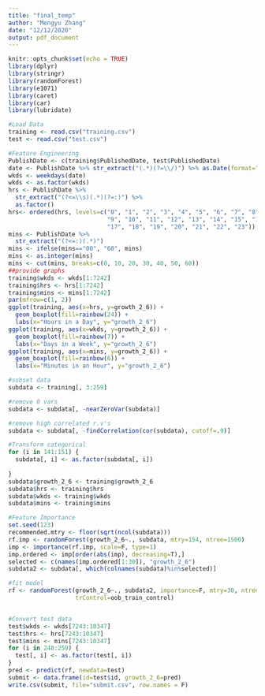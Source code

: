 ---
title: "final_temp"
author: "Mengyu Zhang"
date: "12/12/2020"
output: pdf_document
---

```{r setup, include=FALSE}
knitr::opts_chunk$set(echo = TRUE)
library(dplyr)
library(stringr)
library(randomForest)
library(e1071)
library(caret)
library(car)
library(lubridate)

```


```{r}
#Load Data
training <- read.csv("training.csv")
test <- read.csv("test.csv")
```

```{r}
#Feature Engineering 
PublishDate <- c(training$PublishedDate, test$PublishedDate)
date <- PublishDate %>% str_extract("(.*)(?=\\/)") %>% as.Date(format="%m/%d")
wkds <- weekdays(date)
wkds <- as.factor(wkds)
hrs <- PublishDate %>% 
  str_extract("(?<=\\s)(.*)(?=:)") %>% 
  as.factor()
hrs<- ordered(hrs, levels=c("0", "1", "2", "3", "4", "5", "6", "7", "8", 
                            "9", "10", "11", "12", "13", "14", "15", "16", 
                            "17", "18", "19", "20", "21", "22", "23"))
mins <- PublishDate %>% 
  str_extract("(?<=:)(.*)")
mins <- ifelse(mins=="00", "60", mins)
mins <- as.integer(mins)
mins <- cut(mins, breaks=c(0, 10, 20, 30, 40, 50, 60))
##provide graphs
training$wkds <- wkds[1:7242]
training$hrs <- hrs[1:7242]
training$mins <- mins[1:7242]
par(mfrow=c(1, 2))
ggplot(training, aes(x=hrs, y=growth_2_6)) +
  geom_boxplot(fill=rainbow(24)) +
  labs(x="Hours in a Day", y="growth_2_6")
ggplot(training, aes(x=wkds, y=growth_2_6)) +
  geom_boxplot(fill=rainbow(7)) +
  labs(x="Days in a Week", y="growth_2_6")
ggplot(training, aes(x=mins, y=growth_2_6)) +
  geom_boxplot(fill=rainbow(6)) +
  labs(x="Minutes in an Hour", y="growth_2_6")
```

```{r}

#subset data
subdata <- training[, 3:259]

#remove 0 vars
subdata <- subdata[, -nearZeroVar(subdata)]

#remove high correlated r.v's
subdata <- subdata[, -findCorrelation(cor(subdata), cutoff=.9)]

#Transform categorical
for (i in 141:151) {
  subdata[, i] <- as.factor(subdata[, i])
  
}
subdata$growth_2_6 <- training$growth_2_6
subdata$hrs <- training$hrs
subdata$wkds <- training$wkds
subdata$mins <- training$mins
```


```{r}
#Feature Importance
set.seed(123)
recommended.mtry <- floor(sqrt(ncol(subdata)))
rf.imp <- randomForest(growth_2_6~., subdata, mtry=154, ntree=1500)
imp <- importance(rf.imp, scale=F, type=1)
imp.ordered <- imp[order(abs(imp), decreasing=T),]
selected <- c(names(imp.ordered[1:30]), "growth_2_6")
subdata2 <- subdata[, which(colnames(subdata)%in%selected)]

```

```{r}
#fit model
rf <- randomForest(growth_2_6~., subdata2, importance=F, mtry=30, ntree=1500,
                   trControl=oob_train_control)


#Convert test data
test$wkds <- wkds[7243:10347]
test$hrs <- hrs[7243:10347]
test$mins <- mins[7243:10347]
for (i in 248:259) {
  test[, i] <- as.factor(test[, i])
}
pred <- predict(rf, newdata=test)
submit <- data.frame(id=test$id, growth_2_6=pred)
write.csv(submit, file="submit.csv", row.names = F)
```




